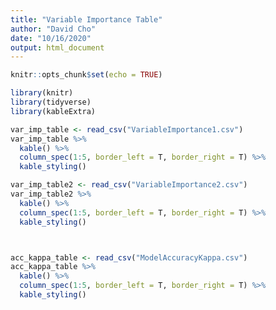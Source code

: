 ---
title: "Variable Importance Table"
author: "David Cho"
date: "10/16/2020"
output: html_document
---

```{r setup, include=FALSE}
knitr::opts_chunk$set(echo = TRUE)
```

```{r}
library(knitr)
library(tidyverse)
library(kableExtra)

var_imp_table <- read_csv("VariableImportance1.csv")
var_imp_table %>% 
  kable() %>% 
  column_spec(1:5, border_left = T, border_right = T) %>% 
  kable_styling()

var_imp_table2 <- read_csv("VariableImportance2.csv")
var_imp_table2 %>% 
  kable() %>% 
  column_spec(1:5, border_left = T, border_right = T) %>% 
  kable_styling()



acc_kappa_table <- read_csv("ModelAccuracyKappa.csv")
acc_kappa_table %>% 
  kable() %>% 
  column_spec(1:5, border_left = T, border_right = T) %>% 
  kable_styling()
```



